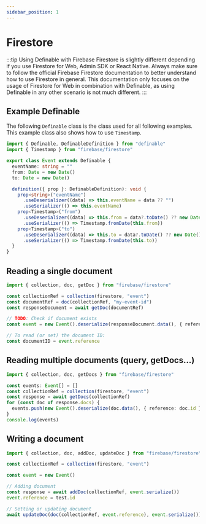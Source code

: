 ```yaml
---
sidebar_position: 1
---
```


# Firestore

:::tip
Using Definable with Firebase Firestore is slightly different depending if you use Firestore for Web, Admin SDK or React Native.
Always make sure to follow the official Firebase Firestore documentation to better understand how to use Firestore in general.
This documentation only focuses on the usage of Firestore for Web in combination with Definable, as using Definable in any other scenario is not much different.
:::

## Example Definable

The following `Definable` class is the class used for all following examples.
This example class also shows how to use `Timestamp`.

```ts
import { Definable, DefinableDefinition } from "definable"
import { Timestamp } from "firebase/firestore"

export class Event extends Definable {
  eventName: string = ""
  from: Date = new Date()
  to: Date = new Date()

  definition({ prop }: DefinableDefinition): void {
    prop<string>("eventName")
      .useDeserializer((data) => this.eventName = data ?? "")
      .useSerializer(() => this.eventName)
    prop<Timestamp>("from")
      .useDeserializer((data) => this.from = data?.toDate() ?? new Date())
      .useSerializer(() => Timestamp.fromDate(this.from))
    prop<Timestamp>("to")
      .useDeserializer((data) => this.to = data?.toDate() ?? new Date())
      .useSerializer(() => Timestamp.fromDate(this.to))
  }
}
```

## Reading a single document

```ts
import { collection, doc, getDoc } from "firebase/firestore"

const collectionRef = collection(firestore, "event")
const documentRef = doc(collectionRef, "my-event-id")
const responseDocument = await getDoc(documentRef)

// TODO: Check if document exists
const event = new Event().deserialize(responseDocument.data(), { reference: responseDocument.id })

// To read (or set) the document ID:
const documentID = event.reference
```

## Reading multiple documents (query, getDocs...)

```ts
import { collection, doc, getDocs } from "firebase/firestore"

const events: Event[] = []
const collectionRef = collection(firestore, "event")
const response = await getDocs(collectionRef)
for (const doc of response.docs) {
  events.push(new Event().deserialize(doc.data(), { reference: doc.id }))
}
console.log(events)
```

## Writing a document
```ts
import { collection, doc, addDoc, updateDoc } from "firebase/firestore"

const collectionRef = collection(firestore, "event")

const event = new Event()

// Adding document
const response = await addDoc(collectionRef, event.serialize())
event.reference = test.id

// Setting or updating document
await updateDoc(doc(collectionRef, event.reference), event.serialize())
```